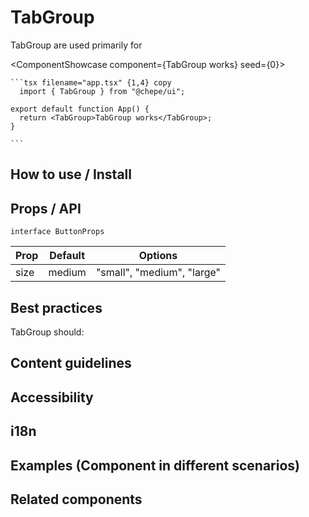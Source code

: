 

# TabGroup

TabGroup are used primarily for

<ComponentShowcase component={<TabGroup>TabGroup works</TabGroup>} seed={0}>
   <div>

    ```tsx filename="app.tsx" {1,4} copy
      import { TabGroup } from "@chepe/ui";

    export default function App() {
      return <TabGroup>TabGroup works</TabGroup>;
    }

    ```

  </div>
</ComponentShowcase>

## How to use / Install

## Props / API

`interface ButtonProps`

| Prop | Default | Options                    |
| ---- | ------- | -------------------------- |
| size | medium  | "small", "medium", "large" |

## Best practices

TabGroup should:

## Content guidelines

## Accessibility

## i18n

## Examples (Component in different scenarios)

## Related components
